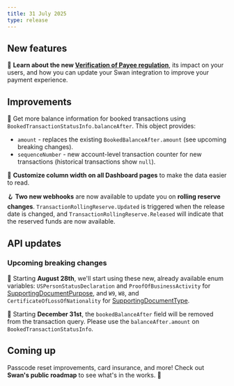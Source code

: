 ```yaml
---
title: 31 July 2025
type: release
---
```


## New features

📖 **Learn about the new [Verification of Payee regulation](/preview/verification-of-payee/)**, its impact on your users, and how you can update your Swan integration to improve your payment experience.

## Improvements

👥 Get more balance information for booked transactions using `BookedTransactionStatusInfo.balanceAfter`. This object provides:
- `amount` - replaces the existing `BookedBalanceAfter.amount` (see upcoming breaking changes).
- `sequenceNumber` - new account-level transaction counter for new transactions (historical transactions show `null`).

🧭 **Customize column width on all Dashboard pages** to make the data easier to read.

🪝 **Two new webhooks** are now available to update you on **rolling reserve changes**. `TransactionRollingReserve.Updated` is triggered when the release date is changed, and `TransactionRollingReserve.Released` will indicate that the reserved funds are now available.

## API updates

### Upcoming breaking changes

📄 Starting **August 28th**, we'll start using these new, already available enum variables: `USPersonStatusDeclaration` and `ProofOfBusinessActivity` for [SupportingDocumentPurpose](https://api-reference.swan.io/objects/supporting-document-purpose/), and `W9`, `W8`, and `CertificateOfLossOfNationality` for [SupportingDocumentType](https://api-reference.swan.io/enums/supporting-document-type/).

👥 Starting **December 31st**, the `bookedBalanceAfter` field will be removed from the transaction query. Please use the `balanceAfter.amount` on `BookedTransactionStatusInfo`.

## Coming up

Passcode reset improvements, card insurance, and more! Check out **Swan's public roadmap** to see what's in the works. 🚀